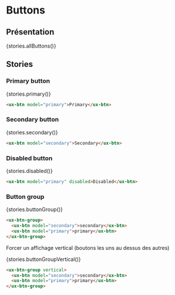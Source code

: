 
# Buttons

<Meta title="Components|Formulaires/Buttons" />

## Présentation

<Preview withSource="none" withToolbar>
  <Story name="All buttons" height="60px">
    {stories.allButtons()}
  </Story>
</Preview>

## Stories

### Primary button

<Preview withSource="none">
  <Story name="primary" height="60px">
    {stories.primary()}
  </Story>
</Preview>

```html
<ux-btn model="primary">Primary</ux-btn>
```

### Secondary button

<Preview withSource="none">
  <Story name="secondary" height="60px">
    {stories.secondary()}
  </Story>
</Preview>

```html
<ux-btn model="secondary">Secondary</ux-btn>
```

### Disabled button

<Preview withSource="none">
  <Story name="disabled" height="60px">
    {stories.disabled()}
  </Story>
</Preview>

```html
<ux-btn model="primary" disabled>Disabled</ux-btn>
```

### Button group

<Preview withSource="none">
  <Story name="Button group" height="100px">
    {stories.buttonGroup()}
  </Story>
</Preview>

```html
<ux-btn-group>
  <ux-btn model="secondary">secondary</ux-btn>
  <ux-btn model="primary">primary</ux-btn>
</ux-btn-group>
```

Forcer un affichage vertical (boutons les uns au dessus des autres)

<Preview withSource="none">
  <Story name="Button group vertical" height="100px">
    {stories.buttonGroupVertical()}
  </Story>
</Preview>

```html
<ux-btn-group vertical>
  <ux-btn model="secondary">secondary</ux-btn>
  <ux-btn model="primary">primary</ux-btn>
</ux-btn-group>
```
